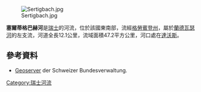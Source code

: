 {{Coord|46|46|5|N|9|48|4|E|display=title}}
[[Image:Sertigbach.jpg|right]]

'''塞爾蒂格巴赫河'''是[[瑞士|瑞士]]的河流，位於該國東南部，流經[[格勞賓登州|格勞賓登州]]，屬於[[蘭德瓦瑟河_(阿爾布拉河支流)|蘭德瓦瑟河]]的左支流，河道全長12.1公里，流域面積47.2平方公里，河口處在[[達沃斯|達沃斯]]。

==參考資料==
* [http://map.geo.admin.ch/?X=178039.35&Y=784982.48&zoom=5&lang=de&topic=ech&bgLayer=ch.swisstopo.pixelkarte-farbe&catalogNodes=457,532,614&layers=ch.swisstopo.vec25-gewaessernetz,ch.bafu.wasser-teileinzugsgebiete_40 Geoserver] {{Wayback|url=http://map.geo.admin.ch/?X=178039.35&Y=784982.48&zoom=5&lang=de&topic=ech&bgLayer=ch.swisstopo.pixelkarte-farbe&catalogNodes=457,532,614&layers=ch.swisstopo.vec25-gewaessernetz,ch.bafu.wasser-teileinzugsgebiete_40 |date=20210129071247 }} der Schweizer Bundesverwaltung.

{{Switzerland-geo-stub}}
[[Category:瑞士河流|Category:瑞士河流]]
